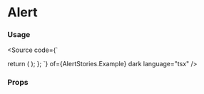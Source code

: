 
<Meta title="Components/Feedback/Alert"  />

# Alert
<Canvas>
  <Story of={AlertStories.Example} />
</Canvas>

### Usage
<Source code={`

  return (
    <Alert
      variant="default"
      message="Insert information here"
      leftIcon
      leftIconSize={25}
      closeButton
    />
  );
};
`} of={AlertStories.Example} dark language="tsx" />

### Props
<ArgTypes of={AlertStories} />